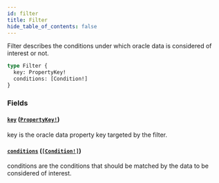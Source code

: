 ```yaml
---
id: filter
title: Filter
hide_table_of_contents: false
---
```



Filter describes the conditions under which oracle data is considered of
interest or not.

```graphql
type Filter {
  key: PropertyKey!
  conditions: [Condition!]
}
```


### Fields

#### [`key`](#) ([`PropertyKey!`](/docs/testnet/graphql/objects/property-key))

key is the oracle data property key targeted by the filter.


#### [`conditions`](#) ([`[Condition!]`](/docs/testnet/graphql/objects/condition))

conditions are the conditions that should be matched by the data to be
considered of interest.




